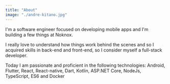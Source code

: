 ```yaml
---
title: "About"
image: "./andre-kitano.jpg"
---
```


I'm a software engineer focused on developing mobile apps and I'm building a few things at Noknox.

I really love to understand how things work behind the scenes and so I acquired skills in back-end and front-end, so I consider myself a full-stack developer.

Today I am passionate and proficient in the following technologies: Android, Flutter, React, React-native, Dart, Kotlin, ASP.NET Core, NodeJs, TypeScript, ES6 and Docker
